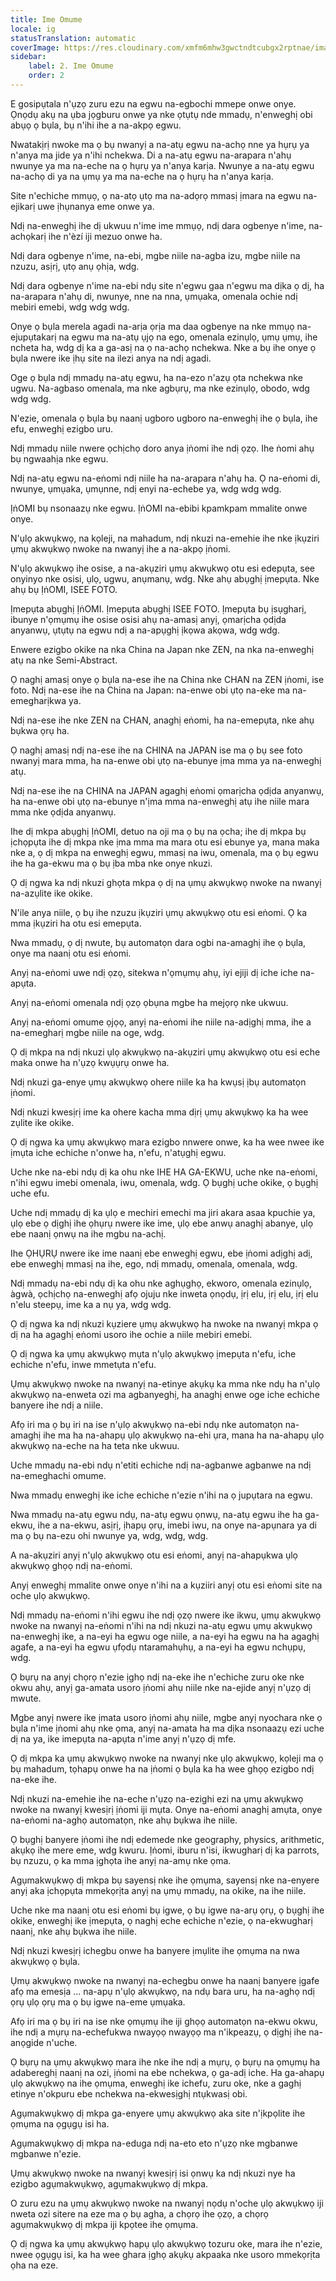 ```yaml
---
title: Ime Omume
locale: ig
statusTranslation: automatic
coverImage: https://res.cloudinary.com/xmfm6mhw3gwctndtcubgx2rptnae/image/upload/v1740337243/small_cover_educacion_fundamental_a051170f1c.webp
sidebar:
    label: 2. Ime Omume
    order: 2
---
```

E gosipụtala n'ụzọ zuru ezu na egwu na-egbochi mmepe onwe onye. Ọnọdụ akụ na ụba jọgburu onwe ya nke ọtụtụ nde mmadụ, n'enweghị obi abụọ ọ bụla, bụ n'ihi ihe a na-akpọ egwu.

Nwatakịrị nwoke ma ọ bụ nwanyị a na-atụ egwu na-achọ nne ya hụrụ ya n'anya ma jide ya n'ihi nchekwa. Di a na-atụ egwu na-arapara n'ahụ nwunye ya ma na-eche na ọ hụrụ ya n'anya karịa. Nwunye a na-atụ egwu na-achọ di ya na ụmụ ya ma na-eche na ọ hụrụ ha n'anya karịa.

Site n'echiche mmụọ, ọ na-atọ ụtọ ma na-adọrọ mmasị ịmara na egwu na-ejikarị uwe ịhụnanya eme onwe ya.

Ndị na-enweghị ihe dị ukwuu n'ime ime mmụọ, ndị dara ogbenye n'ime, na-achọkarị ihe n'èzí iji mezuo onwe ha.

Ndị dara ogbenye n'ime, na-ebi, mgbe niile na-agba izu, mgbe niile na nzuzu, asịrị, ụtọ anụ ọhịa, wdg.

Ndị dara ogbenye n'ime na-ebi ndụ site n'egwu gaa n'egwu ma dịka ọ dị, ha na-arapara n'ahụ di, nwunye, nne na nna, ụmụaka, omenala ochie ndị mebiri emebi, wdg wdg wdg.

Onye ọ bụla merela agadi na-arịa ọrịa ma daa ogbenye na nke mmụọ na-ejupụtakarị na egwu ma na-atụ ụjọ na ego, omenala ezinụlọ, ụmụ ụmụ, ihe ncheta ha, wdg dị ka a ga-asị na ọ na-achọ nchekwa. Nke a bụ ihe onye ọ bụla nwere ike ịhụ site na ilezi anya na ndị agadi.

Oge ọ bụla ndị mmadụ na-atụ egwu, ha na-ezo n'azụ ọta nchekwa nke ugwu. Na-agbaso omenala, ma nke agbụrụ, ma nke ezinụlọ, obodo, wdg wdg wdg.

N'ezie, omenala ọ bụla bụ naanị ugboro ugboro na-enweghị ihe ọ bụla, ihe efu, enweghị ezigbo uru.

Ndị mmadụ niile nwere ọchịchọ doro anya ịṅomi ihe ndị ọzọ. Ihe ṅomi ahụ bụ ngwaahịa nke egwu.

Ndị na-atụ egwu na-eṅomi ndị niile ha na-arapara n'ahụ ha. Ọ na-eṅomi di, nwunye, ụmụaka, ụmụnne, ndị enyi na-echebe ya, wdg wdg wdg.

ỊṅOMI bụ nsonaazụ nke egwu. ỊṅOMI na-ebibi kpamkpam mmalite onwe onye.

N'ụlọ akwụkwọ, na kọleji, na mahadum, ndị nkuzi na-emehie ihe nke ịkụziri ụmụ akwụkwọ nwoke na nwanyị ihe a na-akpọ ịṅomi.

N'ụlọ akwụkwọ ihe osise, a na-akụziri ụmụ akwụkwọ otu esi edepụta, see onyinyo nke osisi, ụlọ, ugwu, anụmanụ, wdg. Nke ahụ abụghị ịmepụta. Nke ahụ bụ ỊṅOMI, ISEE FOTO.

Ịmepụta abụghị ỊṅOMI. Ịmepụta abụghị ISEE FOTO. Ịmepụta bụ ịsụgharị, ibunye n'ọmụmụ ihe osise osisi ahụ na-amasị anyị, ọmarịcha ọdịda anyanwụ, ụtụtụ na egwu ndị a na-apụghị ịkọwa akọwa, wdg wdg.

Enwere ezigbo okike na nka China na Japan nke ZEN, na nka na-enweghị atụ na nke Semi-Abstract.

Ọ naghị amasị onye ọ bụla na-ese ihe na China nke CHAN na ZEN ịṅomi, ise foto. Ndị na-ese ihe na China na Japan: na-enwe obi ụtọ na-eke ma na-emegharịkwa ya.

Ndị na-ese ihe nke ZEN na CHAN, anaghị eṅomi, ha na-emepụta, nke ahụ bụkwa ọrụ ha.

Ọ naghị amasị ndị na-ese ihe na CHINA na JAPAN ise ma ọ bụ see foto nwanyị mara mma, ha na-enwe obi ụtọ na-ebunye ịma mma ya na-enweghị atụ.

Ndị na-ese ihe na CHINA na JAPAN agaghị eṅomi ọmarịcha ọdịda anyanwụ, ha na-enwe obi ụtọ na-ebunye n'ịma mma na-enweghị atụ ihe niile mara mma nke ọdịda anyanwụ.

Ihe dị mkpa abụghị ỊṅOMI, detuo na oji ma ọ bụ na ọcha; ihe dị mkpa bụ ịchọpụta ihe dị mkpa nke ịma mma ma mara otu esi ebunye ya, mana maka nke a, ọ dị mkpa na enweghị egwu, mmasị na iwu, omenala, ma ọ bụ egwu ihe ha ga-ekwu ma ọ bụ ịba mba nke onye nkuzi.

Ọ dị ngwa ka ndị nkuzi ghọta mkpa ọ dị na ụmụ akwụkwọ nwoke na nwanyị na-azụlite ike okike.

N'ile anya niile, ọ bụ ihe nzuzu ịkụziri ụmụ akwụkwọ otu esi eṅomi. Ọ ka mma ịkụziri ha otu esi emepụta.

Nwa mmadụ, ọ dị nwute, bụ automatọn dara ogbi na-amaghị ihe ọ bụla, onye ma naanị otu esi eṅomi.

Anyị na-eṅomi uwe ndị ọzọ, sitekwa n'ọmụmụ ahụ, iyi ejiji dị iche iche na-apụta.

Anyị na-eṅomi omenala ndị ọzọ ọbụna mgbe ha mejọrọ nke ukwuu.

Anyị na-eṅomi omume ọjọọ, anyị na-eṅomi ihe niile na-adịghị mma, ihe a na-emegharị mgbe niile na oge, wdg.

Ọ dị mkpa na ndị nkuzi ụlọ akwụkwọ na-akụziri ụmụ akwụkwọ otu esi eche maka onwe ha n'ụzọ kwụụrụ onwe ha.

Ndị nkuzi ga-enye ụmụ akwụkwọ ohere niile ka ha kwụsị ịbụ automatọn ịṅomi.

Ndị nkuzi kwesịrị ime ka ohere kacha mma dịrị ụmụ akwụkwọ ka ha wee zụlite ike okike.

Ọ dị ngwa ka ụmụ akwụkwọ mara ezigbo nnwere onwe, ka ha wee nwee ike ịmụta iche echiche n'onwe ha, n'efu, n'atụghị egwu.

Uche nke na-ebi ndụ dị ka ohu nke IHE HA GA-EKWU, uche nke na-eṅomi, n'ihi egwu imebi omenala, iwu, omenala, wdg. Ọ bụghị uche okike, ọ bụghị uche efu.

Uche ndị mmadụ dị ka ụlọ e mechiri emechi ma jiri akara asaa kpuchie ya, ụlọ ebe ọ dịghị ihe ọhụrụ nwere ike ime, ụlọ ebe anwụ anaghị abanye, ụlọ ebe naanị ọnwụ na ihe mgbu na-achị.

Ihe ỌHỤRỤ nwere ike ime naanị ebe enweghị egwu, ebe ịṅomi adịghị adị, ebe enweghị mmasị na ihe, ego, ndị mmadụ, omenala, omenala, wdg.

Ndị mmadụ na-ebi ndụ dị ka ohu nke aghụghọ, ekworo, omenala ezinụlọ, àgwà, ọchịchọ na-enweghị afọ ojuju nke inweta ọnọdụ, ịrị elu, ịrị elu, ịrị elu n'elu steepụ, ime ka a nụ ya, wdg wdg.

Ọ dị ngwa ka ndị nkuzi kụziere ụmụ akwụkwọ ha nwoke na nwanyị mkpa ọ dị na ha agaghị eṅomi usoro ihe ochie a niile mebiri emebi.

Ọ dị ngwa ka ụmụ akwụkwọ mụta n'ụlọ akwụkwọ ịmepụta n'efu, iche echiche n'efu, inwe mmetụta n'efu.

Ụmụ akwụkwọ nwoke na nwanyị na-etinye akụkụ ka mma nke ndụ ha n'ụlọ akwụkwọ na-enweta ozi ma agbanyeghị, ha anaghị enwe oge iche echiche banyere ihe ndị a niile.

Afọ iri ma ọ bụ iri na ise n'ụlọ akwụkwọ na-ebi ndụ nke automatọn na-amaghị ihe ma ha na-ahapụ ụlọ akwụkwọ na-ehi ụra, mana ha na-ahapụ ụlọ akwụkwọ na-eche na ha teta nke ukwuu.

Uche mmadụ na-ebi ndụ n'etiti echiche ndị na-agbanwe agbanwe na ndị na-emeghachi omume.

Nwa mmadụ enweghị ike iche echiche n'ezie n'ihi na ọ jupụtara na egwu.

Nwa mmadụ na-atụ egwu ndụ, na-atụ egwu ọnwụ, na-atụ egwu ihe ha ga-ekwu, ihe a na-ekwu, asịrị, ịhapụ ọrụ, imebi iwu, na onye na-apụnara ya di ma ọ bụ na-ezu ohi nwunye ya, wdg, wdg, wdg.

A na-akụziri anyị n'ụlọ akwụkwọ otu esi eṅomi, anyị na-ahapụkwa ụlọ akwụkwọ ghọọ ndị na-eṅomi.

Anyị enweghị mmalite onwe onye n'ihi na a kụziiri anyị otu esi eṅomi site na oche ụlọ akwụkwọ.

Ndị mmadụ na-eṅomi n'ihi egwu ihe ndị ọzọ nwere ike ikwu, ụmụ akwụkwọ nwoke na nwanyị na-eṅomi n'ihi na ndị nkuzi na-atụ egwu ụmụ akwụkwọ na-enweghị ike, a na-eyi ha egwu oge niile, a na-eyi ha egwu na ha agaghị agafe, a na-eyi ha egwu ụfọdụ ntaramahụhụ, a na-eyi ha egwu nchụpụ, wdg.

Ọ bụrụ na anyị chọrọ n'ezie ịghọ ndị na-eke ihe n'echiche zuru oke nke okwu ahụ, anyị ga-amata usoro ịṅomi ahụ niile nke na-ejide anyị n'ụzọ dị mwute.

Mgbe anyị nwere ike ịmata usoro ịṅomi ahụ niile, mgbe anyị nyochara nke ọ bụla n'ime ịṅomi ahụ nke ọma, anyị na-amata ha ma dịka nsonaazụ ezi uche dị na ya, ike imepụta na-apụta n'ime anyị n'ụzọ dị mfe.

Ọ dị mkpa ka ụmụ akwụkwọ nwoke na nwanyị nke ụlọ akwụkwọ, kọleji ma ọ bụ mahadum, tọhapụ onwe ha na ịṅomi ọ bụla ka ha wee ghọọ ezigbo ndị na-eke ihe.

Ndị nkuzi na-emehie ihe na-eche n'ụzọ na-ezighi ezi na ụmụ akwụkwọ nwoke na nwanyị kwesịrị ịṅomi iji mụta. Onye na-eṅomi anaghị amụta, onye na-eṅomi na-aghọ automatọn, nke ahụ bụkwa ihe niile.

Ọ bụghị banyere ịṅomi ihe ndị edemede nke geography, physics, arithmetic, akụkọ ihe mere eme, wdg kwuru. Ịṅomi, iburu n'isi, ikwugharị dị ka parrots, bụ nzuzu, ọ ka mma ịghọta ihe anyị na-amụ nke ọma.

Agụmakwụkwọ dị mkpa bụ sayensị nke ihe ọmụma, sayensị nke na-enyere anyị aka ịchọpụta mmekọrịta anyị na ụmụ mmadụ, na okike, na ihe niile.

Uche nke ma naanị otu esi eṅomi bụ igwe, ọ bụ igwe na-arụ ọrụ, ọ bụghị ihe okike, enweghị ike ịmepụta, ọ naghị eche echiche n'ezie, ọ na-ekwugharị naanị, nke ahụ bụkwa ihe niile.

Ndị nkuzi kwesịrị ichegbu onwe ha banyere ịmụlite ihe ọmụma na nwa akwụkwọ ọ bụla.

Ụmụ akwụkwọ nwoke na nwanyị na-echegbu onwe ha naanị banyere ịgafe afọ ma emesịa ... na-apụ n'ụlọ akwụkwọ, na ndụ bara uru, ha na-aghọ ndị ọrụ ụlọ ọrụ ma ọ bụ igwe na-eme ụmụaka.

Afọ iri ma ọ bụ iri na ise nke ọmụmụ ihe iji ghọọ automatọn na-ekwu okwu, ihe ndị a mụrụ na-echefukwa nwayọọ nwayọọ ma n'ikpeazụ, ọ dịghị ihe na-anọgide n'uche.

Ọ bụrụ na ụmụ akwụkwọ mara ihe nke ihe ndị a mụrụ, ọ bụrụ na ọmụmụ ha adabereghị naanị na ozi, ịṅomi na ebe nchekwa, ọ ga-adị iche. Ha ga-ahapụ ụlọ akwụkwọ na ihe ọmụma, enweghị ike ichefu, zuru oke, nke a gaghị etinye n'okpuru ebe nchekwa na-ekwesịghị ntụkwasị obi.

Agụmakwụkwọ dị mkpa ga-enyere ụmụ akwụkwọ aka site n'ịkpọlite ihe ọmụma na ọgụgụ isi ha.

Agụmakwụkwọ dị mkpa na-eduga ndị na-eto eto n'ụzọ nke mgbanwe mgbanwe n'ezie.

Ụmụ akwụkwọ nwoke na nwanyị kwesịrị isi ọnwụ ka ndị nkuzi nye ha ezigbo agụmakwụkwọ, agụmakwụkwọ dị mkpa.

O zuru ezu na ụmụ akwụkwọ nwoke na nwanyị nọdụ n'oche ụlọ akwụkwọ iji nweta ozi sitere na eze ma ọ bụ agha, a chọrọ ihe ọzọ, a chọrọ agụmakwụkwọ dị mkpa iji kpọtee ihe ọmụma.

Ọ dị ngwa ka ụmụ akwụkwọ hapụ ụlọ akwụkwọ tozuru oke, mara ihe n'ezie, nwee ọgụgụ isi, ka ha wee ghara ịghọ akụkụ akpaaka nke usoro mmekọrịta ọha na eze.

